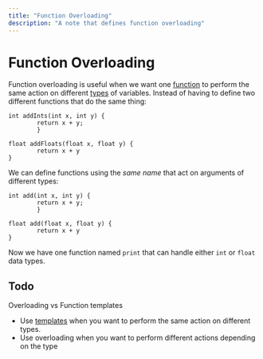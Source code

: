 ```yaml
---
title: "Function Overloading"
description: "A note that defines function overloading"
---
```


<Tag tag="Programming"/>

# Function Overloading

<TimeStamp updated="February 27, 2022, 9:20  PM ET"/>

Function overloading is useful when we want one
[function](/what-is-a-function) to perform the 
same action on different
[types](/what-is-a-data-type) of variables.
Instead of having to define two different functions
that do the same thing:
```
int addInts(int x, int y) {
        return x + y;
        }

float addFloats(float x, float y) {
        return x + y
}
```
We can define functions using the _same name_ 
that act on arguments of different types:

```
int add(int x, int y) {
        return x + y;
        }

float add(float x, float y) {
        return x + y
}
```
Now we have one function named `print` that can
handle either `int` or `float` data types.


## Todo
Overloading vs Function templates
- Use [templates](/function-templates) when 
you want to perform the same action on different types.
- Use overloading when you want to perform different
actions depending on the type